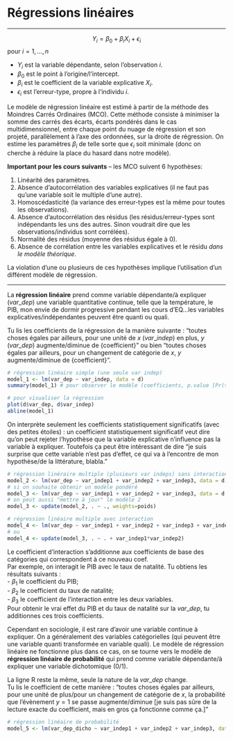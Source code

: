 
# Régressions linéaires {#reg-lin}

***
$$Y_i = \beta_0 + \beta_iX_i + \epsilon_i$$ pour $i = 1,...,n$

* $Y_i$ est la variable dépendante, selon l'observation $i$.
* $\beta_0$ est le point à l'origine/l'intercept.
* $\beta_i$ est le coefficient de la variable explicative $X_i$.
* $\epsilon_i$ est l'erreur-type, propre à l'individu $i$.

Le modèle de régression linéaire est estimé à partir de la méthode des Moindres Carrés Ordinaires (MCO). Cette méthode consiste à minimiser la somme des carrés des écarts, écarts pondérés dans le cas multidimensionnel, entre chaque point du nuage de régression et son projeté, parallèlement à l'axe des ordonnées, sur la droite de régression. On estime les paramètres $\beta_i$ de telle sorte que $\epsilon_i$ soit minimale (donc on cherche à réduire la place du hasard dans notre modèle).

**Important pour les cours suivants** -- les MCO suivent 6 hypothèses:

1. Linéarité des paramètres.
2. Absence d'autocorrélation des variables explicatives (il ne faut pas qu'une variable soit le multiple d'une autre).
3. Homoscédasticité (la variance des erreur-types est la même pour toutes les observations).
4. Absence d'autocorrélation des résidus (les résidus/erreur-types sont indépendants les uns des autres. Sinon voudrait dire que les observations/individus sont corrélées).
5. Normalité des résidus (moyenne des résidus égale à 0).
6. Absence de corrélation entre les variables explicatives et le résidu *dans le modèle théorique*.

La violation d'une ou plusieurs de ces hypothèses implique l'utilisation d'un différent modèle de régression.

***

La **régression linéaire** prend comme variable dépendante/à expliquer ($var\_dep$) une variable quantitative continue, telle que la température, le PIB, mon envie de dormir progressive pendant les cours d'EQ...les variables explicatives/indépendantes peuvent être quanti ou quali.

Tu lis les coefficients de la régression de la manière suivante : "toutes choses égales par ailleurs, pour une unité de $x$ ($var\_indep$) en plus, $y$ ($var\_dep$) augmente/diminue de {coefficient}" ou bien "toutes choses égales par ailleurs, pour un changement de catégorie de $x$, $y$ augmente/diminue de {coefficient}".

```r
# régression linéaire simple (une seule var indep)
model_1 <- lm(var_dep ~ var_indep, data = d)
summary(model_1) # pour observer le modèle (coefficients, p.value [Pr(>|z|)], deviance, etc.)

# pour visualiser la régression
plot(d$var_dep, d$var_indep)
abline(model_1)
```

On interprète seulement les coefficients statistiquement significatifs (avec des petites étoiles) : un coefficient statistiquement significatif veut dire qu'on peut rejeter l'hypothèse que la variable explicative n'influence pas la variable à expliquer. Toutefois ça peut être intéressant de dire "je suis surprise que cette variable n'est pas d'effet, ce qui va à l'encontre de mon hypothèse/de la littérature, blabla."

```r
# régression linéraire multiple (plusieurs var indeps) sans interaction
model_2 <- lm(var_dep ~ var_indep1 + var_indep2 + var_indep3, data = d)
# si on souhaite obtenir un modèle pondéré
model_3 <- lm(var_dep ~ var_indep1 + var_indep2 + var_indep3, data = d, weights = poids)
# on peut aussi "mettre à jour" le modèle 2
model_3 <- update(model_2, . ~ ., weights=poids)

# régression linéaire multiple avec interaction
model_4 <- lm(var_dep ~ var_indep1 + var_indep2 + var_indep3 + var_indep1*var_indep2, data = d, weights = poids)
# ou
model_4 <- update(model_3, . ~ . + var_indep1*var_indep2)
```

Le coefficient d'interaction s'additionne aux coefficients de base des catégories qui correspondent à ce nouveau coef.\
Par exemple, on interagit le PIB avec le taux de natalité. Tu obtiens les résultats suivants :\
- $\beta_1$ le coefficient du PIB;\
- $\beta_2$ le coefficient du taux de natalité;\
- $\beta_3$ le coefficient de l'interaction entre les deux variables.\
Pour obtenir le vrai effet du PIB et du taux de natalité sur la $var\_dep$, tu additionnes ces trois coefficients.

Cependant en sociologie, il est rare d'avoir une variable continue à expliquer. On a généralement des variables catégorielles (qui peuvent être une variable quanti transformée en variable quali). Le modèle de régression linéaire ne fonctionne plus dans ce cas, on se tourne vers le modèle de **régression linéaire de probabilité** qui prend comme variable dépendante/à expliquer une variable dichotomique (0/1).

La ligne R reste la même, seule la nature de la $var\_dep$ change.\
Tu lis le coefficient de cette manière : "toutes choses égales par ailleurs, pour une unité de plus/pour un changement de catégorie de $x$, la probabilité que l'évènement $y=1$ se passe augmente/diminue [je suis pas sûre de la lecture exacte du coefficient, mais en gros ça fonctionne comme ça.]"

```r
# régression linéaire de probabilité
model_5 <- lm(var_dep_dicho ~ var_indep1 + var_indep2 + var_indep3, data = d, weights = poids)
```

